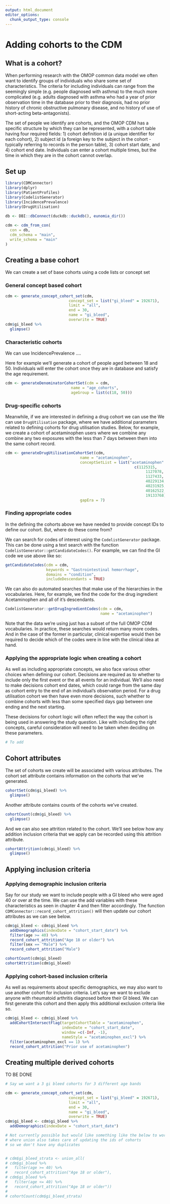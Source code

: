 ```yaml
---
output: html_document
editor_options: 
  chunk_output_type: console
---
```


# Adding cohorts to the CDM

## What is a cohort?

When performing research with the OMOP common data model we often want to identify groups of individuals who share some set of characteristics. The criteria for including individuals can range from the seemingly simple (e.g. people diagnosed with asthma) to the much more complicated (e.g. adults diagnosed with asthma who had a year of prior observation time in the database prior to their diagnosis, had no prior history of chronic obstructive pulmonary disease, and no history of use of short-acting beta-antagonists).

The set of people we identify are cohorts, and the OMOP CDM has a specific structure by which they can be represented, with a cohort table having four required fields: 1) cohort definition id (a unique identifier for each cohort), 2) subject id (a foreign key to the subject in the cohort - typically referring to records in the person table), 3) cohort start date, and 4) cohort end date. Individuals can enter a cohort multiple times, but the time in which they are in the cohort cannot overlap.

## Set up

```r
library(CDMConnector)
library(dplyr)
library(PatientProfiles)
library(CodelistGenerator)
library(IncidencePrevalence)
library(DrugUtilisation)
        
db <- DBI::dbConnect(duckdb::duckdb(), eunomia_dir())

cdm <- cdm_from_con(
  con = db,
  cdm_schema = "main",
  write_schema = "main"
)
```

## Creating a base cohort

We can create a set of base cohorts using a code lists or concept set

### General concept based cohort

```r
cdm <- generate_concept_cohort_set(cdm, 
                            concept_set = list("gi_bleed" = 192671), 
                            limit = "all", 
                            end = 30,
                            name = "gi_bleed",
                            overwrite = TRUE)
cdm$gi_bleed %>% 
  glimpse()
```

### Characteristic cohorts

We can use IncidencePrevalence ....

Here for example we'll generate a cohort of people aged between 18 and 50. Individuals will enter the cohort once they are in database and satisfy the age requirement.

```r
cdm <- generateDenominatorCohortSet(cdm = cdm, 
                             name = "age_cohorts", 
                             ageGroup = list(c(18, 50)))
```

### Drug-specific cohorts

Meanwhile, if we are interested in defining a drug cohort we can use the We can use `DrugUtilisation` package, where we have additional parameters related to defining cohorts for drug utilisation studies. Below, for example, we create a cohort of acetaminophen users where we combine any combine any two exposures with the less than 7 days between them into the same cohort record.

```r
cdm <- generateDrugUtilisationCohortSet(cdm, 
                                 name = "acetaminophen", 
                                 conceptSetList = list("acetaminophen" = 
                                                         c(1125315,
                                                              1127078,
                                                              1127433,
                                                              40229134,
                                                              40231925,
                                                              40162522,
                                                              19133768)), 
                                 gapEra = 7)
```

::: {.callout-tip collapse="true"}
### Finding appropriate codes

In the defining the cohorts above we have needed to provide concept IDs to define our cohort. But, where do these come from?

We can search for codes of interest using the `CodelistGenerator` package. This can be done using a text search with the function `CodelistGenerator::getCandidateCodes()`. For example, we can find the GI code we use above like so:

```r
getCandidateCodes(cdm = cdm, 
                  keywords = "Gastrointestinal hemorrhage",
                  domains = "condition",
                  includeDescendants = TRUE)
```

We can also do automated searches that make use of the hierarchies in the vocabularies. Here, for example, we find the code for the drug ingredient Acetaminophen and all of it's descendants.

```r
CodelistGenerator::getDrugIngredientCodes(cdm = cdm, 
                                          name = "acetaminophen")
```

Note that the data we're using just has a subset of the full OMOP CDM vocabularies. In practice, these searches would return many more codes. And in the case of the former in particular, clinical expertise would then be required to decide which of the codes were in line with the clinical idea at hand.
:::

::: {.callout-tip collapse="true"}
### Applying the appropriate logic when creating a cohort

As well as including appropriate concepts, we also face various other choices when defining our cohort. Decisions are required as to whether to include only the first event or the all events for an individual. We'll also need to make decisions cohort end dates, which could range from the same day as cohort entry to the end of an individual's observation period. For a drug utilisation cohort we then have even more decisions, such whether to combine cohorts with less than some specified days gap between one ending and the next starting.

These decisions for cohort logic will often reflect the way the cohort is being used in answering the study question. Like with including the right concepts, careful consideration will need to be taken when deciding on these parameters.

```r
# To add
```
:::

## Cohort attributes

The set of cohorts we create will be associated with various attributes. The cohort set attribute contains information on the cohorts that we've generated.

```r
cohortSet(cdm$gi_bleed) %>% 
  glimpse()
```

Another attribute contains counts of the cohorts we've created.

```r
cohortCount(cdm$gi_bleed) %>% 
  glimpse()
```

And we can also see attrition related to the cohort. We'll see below how any addition inclusion criteria that we apply can be recorded using this attrition attribute.

```r
cohortAttrition(cdm$gi_bleed) %>% 
  glimpse()
```

## Applying inclusion criteria

### Applying demographic inclusion criteria

Say for our study we want to include people with a GI bleed who were aged 40 or over at the time. We can use the add variables with these characteristics as seen in chapter 4 and then filter accordingly. The function `CDMConnector::record_cohort_attrition()` will then update our cohort attributes as we can see below.

```r
cdm$gi_bleed <- cdm$gi_bleed %>% 
  addDemographics(indexDate = "cohort_start_date") %>% 
  filter(age >= 40) %>% 
  record_cohort_attrition("Age 18 or older") %>% 
  filter(sex == "Male") %>% 
  record_cohort_attrition("Male")
```

```r
cohortCount(cdm$gi_bleed)
cohortAttrition(cdm$gi_bleed)
```

### Applying cohort-based inclusion criteria

As well as requirements about specific demographics, we may also want to use another cohort for inclusion criteria. Let's say we want to exclude anyone with rheumatoid arthritis diagnosed before their GI bleed. We can first generate this cohort and then apply this additional exclusion criteria like so.

```r
cdm$gi_bleed <- cdm$gi_bleed %>% 
  addCohortIntersectFlag(targetCohortTable = "acetaminophen", 
                         indexDate = "cohort_start_date", 
                         window =c(-Inf, -1), 
                         nameStyle = "acetaminophen_excl") %>% 
  filter(acetaminophen_excl == 1) %>% 
  record_cohort_attrition("Prior use of acetaminophen")
```

## Creating multiple derived cohorts

TO BE DONE

```r
# Say we want a 3 gi bleed cohorts for 3 different age bands

cdm <- generate_concept_cohort_set(cdm, 
                            concept_set = list("gi_bleed" = 192671), 
                            limit = "all", 
                            end = 30,
                            name = "gi_bleed",
                            overwrite = TRUE)
cdm$gi_bleed <- cdm$gi_bleed %>% 
  addDemographics(indexDate = "cohort_start_date")

# Not currently possible but would like something like the below to work
# where union also takes care of updating the ids of cohorts 
# so we don't have any duplicates


# cdm$gi_bleed_strata <- union_all(
# cdm$gi_bleed %>% 
#   filter(age >= 40) %>% 
#   record_cohort_attrition("Age 18 or older"), 
# cdm$gi_bleed %>% 
#   filter(age <= 40) %>% 
#   record_cohort_attrition("Age 18 or older"))
# 
# cohortCount(cdm$gi_bleed_strata) 



```
